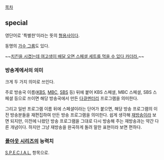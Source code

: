 [[목차]]
== special ==
영단어로 '특별한'이라는 뜻의 [[형용사]]이다.

동명의 [http://music.naver.com/artist/home.nhn?artistId=209007#comment_focus 가수 그룹]도 있다.

~~[[치킨을 시켰는데 여고생이 배달|치킨을 시켰는데 여고생이 배달 오면 스페셜 세트를 먹을 수 있다 카더라.]]~~

=== 방송계에서의 의미 ===
크게 두 가지 의미로 쓰인다.

주로 방송국 이름([[한국방송공사|KBS]], [[문화방송|MBC]], [[SBS]] 등) 뒤에 붙어 KBS 스페셜, MBC 스페셜, SBS 스페셜 등으로 쓰이면 해당 방송국에서 만든 [[다큐멘터리]] 프로그램을 의미한다.

그리고 일반 프로그램 이름 뒤에 스페셜이라는 단어가 붙으면, 해당 방송 프로그램의 이전 방송분들을 재편집하여 만든 방송 프로그램을 의미한다. 쉽게 생각해 [[재방송]]이라 보면 되지만, 이전에 나왔던 방송 프로그램을 그대로 다시 방송해 주는 재방송과는 약간 다른 개념이다. 하지만 그냥 재방송을 완곡하게 돌려 말한 표현이라 보면 편하다.

=== [[폴아웃 시리즈]]의 능력치 ===
[[폴아웃 시리즈/능력치#s-1|S.P.E.C.I.A.L.]] 항목으로.

